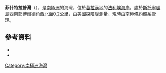 {{coord|68|11|S|67|0|W|source:GNIS|display=title}}

'''菲什特拉普灣'''（{{lang-en|Fishtrap Cove}}），是[[南極洲|南極洲]]的海灣，位於[[葛拉漢地|葛拉漢地]]的[[法利埃海岸|法利埃海岸]]，處於[[斯托寧頓島|斯托寧頓島]]西南部[[博爾德角|博爾德角]]西北面0.2公里，由[[美國|美國]]探險隊測量，現時由[[南極條約體系|南極條約體系]]管理。

==參考資料==
*{{cite gnis | type = antarid | id = 4954| name = Fishtrap Cove | accessdate = 2012-03-24}}
*{{usgs-gazetteer|id=4954}}

{{DEFAULTSORT:Fishtrap Cove}}
[[Category:南極洲海灣|Category:南極洲海灣]]


{{FallièresCoast-geo-stub}}
